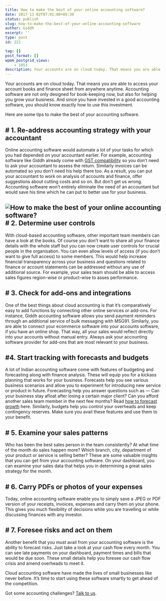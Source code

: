```yaml
---
title: How to make the best of your online accounting software?
date: 2017-11-02T07:01:00+05:30
status: publish
slug: how-to-make-the-best-of-your-online-accounting-software
author: Giddh
excerpt: ''
type: post
id: 221

tag: []
post_format: []
wpmm_postgrid_views:
    - 1053
description: Your accounts are on cloud today. That means you are able to access your account books and finance sheet from anywhere anytime.
---
```

Your accounts are on cloud today. That means you are able to access your account books and finance sheet from anywhere anytime. Accounting software are not only designed for book-keeping now, but also for helping you grow your business. And since you have invested in a good accounting software, you should know exactly how to use this investment.

Here are some tips to make the best of your accounting software.

\# 1. Re-address accounting strategy with your accountant
---------------------------------------------------------

Online accounting software would automate a lot of your tasks for which you had depended on your accountant earlier. For example, accounting software like Giddh already come with [GST compatibility](https://giddh.com/blog/which-accounting-software-is-best-in-india-for-gst) so you don’t need to ask your accountant to assess the return. Similarly invoices can be automated so you don’t need his help there too. As a result, you can put your accountant to work on analysis of accounts and finance, offer suggestions about cutting costs and so on. But don’t get us wrong. Accounting software won’t entirely eliminate the need of an accountant but would save his time which he can put to better use for your business.

<img class="wp-block-image size-large" src ="../../img/blog/1_4XRce1j_s4SH_dkCPcyuew.webp" alt="How to make the best of your online accounting software?" />\# 2. Determine user controls
-----------------------------

With cloud-based accounting software, other important team members can have a look at the books. Of course you don’t want to share all your finance details with the whole staff but you can now create user controls for crucial people in the organisation. You can even allow levels of access (if you don’t want to give full access) to some members. This would help increase financial transparency across your business and questions related to finance or account statements can be addressed without any use of additional source. For example, your sales team should be able to access sales figures region-wise or product-wise to asses performance.

\# 3. Check for add-ons and integrations
----------------------------------------

One of the best things about cloud accounting is that it’s comparatively easy to add functions by connecting other online services or add-ons. For instance, Giddh accounting software allows you send payment reminders through an additional service of bulk messaging with MSG91. Similarly, you are able to connect your ecommerce software into your accounts software, if you have an online shop. That way, all your sales would reflect directly into your accounts without manual entry. Always ask your accounting software provider for add-ons that are most relevant to your business.

\#4. Start tracking with forecasts and budgets
----------------------------------------------

A lot of Indian accounting software come with features of budgeting and forecasting along with finance analysis. These will equip you for a kickass planning that works for your business. Forecasts help you see various business scenarios and allow you to experiment for introducing new service or product in future. Forecasting help you answer questions such as — Can your business stay afloat after losing a certain major client? Can you afford another sales team member in the next few months? Read [how to forecast growth](https://giddh.com/blog/finance-basics-how-to-forecast-growth) here. Similarly, budgets help you control your overheads and keep contingency reserves. Make sure you avail these features and use them to your benefit.

\# 5. Examine your sales patterns
---------------------------------

Who has been the best sales person in the team consistently? At what time of the month do sales happen more? Which branch, city, department of your product or service is selling better? These are some valuable insights that you can get from your accounting software. On your dashboard, you can examine your sales data that helps you in determining a great sales strategy for the month.

\# 6. Carry PDFs or photos of your expenses
-------------------------------------------

Today, online accounting software enable you to simply save a JPEG or PDF version of your receipts, invoices, expenses and carry them on your phone. This gives you much flexibility of decisions while you are travelling or while discussing finances with any investor.

\# 7. Foresee risks and act on them
-----------------------------------

Another benefit that you must avail from your accounting software is the ability to forecast risks. Just take a look at your cash flow every month. You can see late payments on your dashboard, payment times and bills that would be due soon. These small details help you foresee our cash flow crisis and amend overheads to meet it.

Cloud accounting software have made the lives of small businesses like never before. It’s time to start using these software smartly to get ahead of the competition.

Got some accounting challenges? [Talk to us](https://giddh.com).